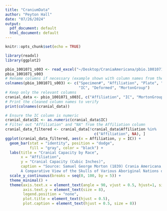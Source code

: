 ```yaml
---
title: "CraniumData"
author: "Peyton Hall"
date: "07/26/2024"
output:
  pdf_document: default
  html_document: default
---
```


```r
knitr::opts_chunk$set(echo = TRUE)
```

```r
library(readxl)
library(ggplot2)
```

```r
pbio_1001071_s003 <- read_excel("~/Desktop/CraniaAmericana/pbio.1001071.s003.xls")
pbio_1001071_s003
# Rename columns if necessary (example shown with column names from the image)
colnames(pbio_1001071_s003) <- c("Specimen#", "Affiliation", "Plate", "FA",
                                 "IC", "Deformed", "MortonGroup")
# Keep only the relevant columns
cranial_data <- pbio_1001071_s003[, c("Affiliation", "IC", "MortonGroup")]
# Print the cleaned column names to verify
print(colnames(cranial_data))
```

```r
# Ensure the IC column is numeric
cranial_data$IC <- as.numeric(cranial_data$IC)
# Filter out "Affiliation" and "NA" from the Affiliation column
cranial_data_filtered <- cranial_data[!cranial_data$Affiliation %in% 
                                        c("Affiliation", NA), ]
ggplot(cranial_data_filtered, aes(x = Affiliation, y = IC)) +
  geom_bar(stat = "identity", position = "dodge", 
           fill = "gray", color = "black") +
  labs(title = "Cranial Capacity by Race",
       x = "Affiliation",
       y = "Cranial Capacity (Cubic Inches)",
       caption = "Source: Samuel George Morton (1839) Crania Americana; or, 
       A Comparative View of the Skulls of Various Aboriginal Nations of North and South America") +
  scale_y_continuous(breaks = seq(0, 100, by = 5)) +
  theme_minimal() +
  theme(axis.text.x = element_text(angle = 90, vjust = 0.5, hjust=1, size = 8),
        axis.text.y = element_text(size = 8),
        legend.position = "none",
        plot.title = element_text(hjust = 0.5),
        plot.caption = element_text(hjust = 0.5, size = 8))
```

